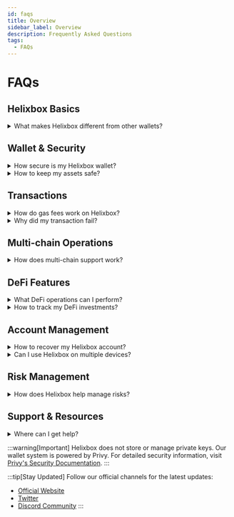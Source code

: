 ```yaml
---
id: faqs
title: Overview
sidebar_label: Overview
description: Frequently Asked Questions
tags:
  - FAQs  
---
```


# FAQs

## Helixbox Basics

<details>
<summary>What makes Helixbox different from other wallets?</summary>

Helixbox offers a unique combination of features:
- Smart wallet with social login integration
- Multi-chain support through a single interface
- Built-in DeFi tools with advanced analytics
- Enterprise-grade security protocols
- Intuitive experience for both novice and expert users
</details>

## Wallet & Security

<details>
<summary>How secure is my Helixbox wallet?</summary>

Helixbox implements multiple security layers:
- Powered by Privy's secure infrastructure
- Social recovery options available
- Private keys are never stored on our servers
- Multi-factor authentication support
- Regular third-party security audits

:::tip Security Recommendation
Enable all security features in your account settings for maximum protection.
:::
</details>

<details>
<summary>How to keep my assets safe?</summary>

Follow these security best practices:
1. Use strong passwords for social login
2. Enable two-factor authentication
3. Never share login credentials
4. Verify transaction details in the Helixbox interface
5. Securely store recovery information
6. Monitor account activity regularly
</details>

## Transactions

<details>
<summary>How do gas fees work on Helixbox?</summary>

Helixbox offers flexible gas handling:
- Pay gas fees in multiple tokens
- Gasless transactions for supported operations
- Clear gas estimates before confirmation
- Transaction batching to save on fees
</details>

<details>
<summary>Why did my transaction fail?</summary>

Common reasons in Helixbox:
1. Insufficient balance for gas fees
2. Network congestion
3. Slippage tolerance too low
4. Smart contract interaction issues

:::tip
Check the transaction details in your Helixbox dashboard for specific error messages and solutions.
:::
</details>

## Multi-chain Operations

<details>
<summary>How does multi-chain support work?</summary>

Helixbox provides seamless multi-chain experience:
- Switch networks easily within the interface
- View balances across all supported chains
- Execute cross-chain transactions
- Unified dashboard for all operations
</details>

## DeFi Features

<details>
<summary>What DeFi operations can I perform?</summary>

Helixbox supports various DeFi activities:
- Token swaps across multiple DEXes
- Liquidity provision
- Yield farming
- Portfolio tracking
- Performance analytics

All accessible through our intuitive interface.
</details>

<details>
<summary>How to track my DeFi investments?</summary>

Helixbox provides comprehensive tracking tools:
- Portfolio dashboard
- Real-time performance metrics
- Historical transaction records
- Yield tracking
- Risk analytics
</details>

## Account Management

<details>
<summary>How to recover my Helixbox account?</summary>

Multiple recovery options available:
- Email recovery
- Social login backup
- Google authentication
- Support assistance if needed

:::tip
Keep your recovery methods up to date in your account settings.
:::
</details>

<details>
<summary>Can I use Helixbox on multiple devices?</summary>

Yes! Helixbox offers seamless multi-device access:
- Web interface works on all browsers
- Consistent experience across devices
- Synchronized account state
- Secure login from any device
</details>

## Risk Management

<details>
<summary>How does Helixbox help manage risks?</summary>

Built-in risk management features:
1. Transaction preview and verification
2. Clear warning systems
3. Smart contract interaction checks
4. Real-time portfolio monitoring
5. Risk assessment tools
</details>

## Support & Resources

<details>
<summary>Where can I get help?</summary>

Helixbox provides multiple support channels:
- In-app help center
- Documentation portal
- Community support
- Direct support contact
- Educational resources
</details>

:::warning[Important]
Helixbox does not store or manage private keys. Our wallet system is powered by Privy. For detailed security information, visit [Privy's Security Documentation](https://docs.privy.io/guide/security/).
:::

:::tip[Stay Updated]
Follow our official channels for the latest updates:
- [Official Website](https://helix.box)
- [Twitter](https://twitter.com/helixbox)
- [Discord Community](https://discord.gg/helixbox)
:::